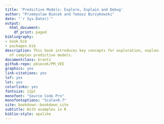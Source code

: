 ```yaml
--- 
title: 'Predictive Models: Explore, Explain and Debug'
author: "Przemyslaw Biecek and Tomasz Burzykowski"
date: "`r Sys.Date()`"
output:
  html_document:
    df_print: paged
bibliography:
- book.bib
- packages.bib
description: This book introduces key concepts for exploration, explanation and visualization
  of complex predictive models.
documentclass: krantz
github-repo: pbiecek/PM_VEE
graphics: yes
link-citations: yes
lof: yes
lot: yes
colorlinks: yes
fontsize: 12pt
monofont: "Source Code Pro"
monofontoptions: "Scale=0.7"
site: bookdown::bookdown_site
subtitle: With examples in R 
biblio-style: apalike
---
```

